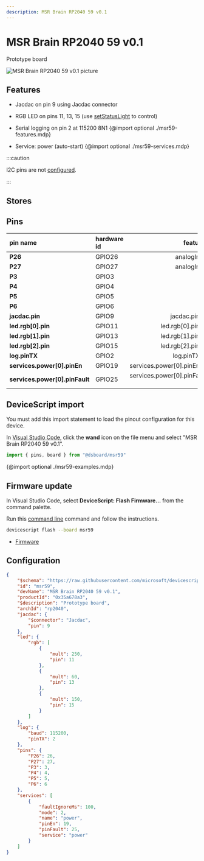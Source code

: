 ```yaml
---
description: MSR Brain RP2040 59 v0.1
---
```

# MSR Brain RP2040 59 v0.1


Prototype board


![MSR Brain RP2040 59 v0.1 picture](https://microsoft.github.io/jacdac-docs/images/devices/microsoft-research/rp2040devicescript59v01.catalog.jpg)

## Features

-  Jacdac on pin 9 using Jacdac connector
-  RGB LED on pins 11, 13, 15  (use [setStatusLight](/developer/status-light) to control)
-  Serial logging on pin 2 at 115200 8N1
{@import optional ./msr59-features.mdp}

-  Service: power (auto-start)
{@import optional ./msr59-services.mdp}


:::caution

I2C pins are not [configured](/developer/board-configuration).

:::


## Stores


## Pins

| pin name | hardware id | features |
|:---------|:------------|---------:|
| **P26** |  GPIO26 |  analogIn,  io |
| **P27** |  GPIO27 |  analogIn,  io |
| **P3** |  GPIO3 |  io |
| **P4** |  GPIO4 |  io |
| **P5** |  GPIO5 |  io |
| **P6** |  GPIO6 |  io |
| **jacdac.pin** |  GPIO9 |  jacdac.pin,  io |
| **led.rgb[0].pin** |  GPIO11 |  led.rgb[0].pin,  io |
| **led.rgb[1].pin** |  GPIO13 |  led.rgb[1].pin,  io |
| **led.rgb[2].pin** |  GPIO15 |  led.rgb[2].pin,  io |
| **log.pinTX** |  GPIO2 |  log.pinTX,  io |
| **services.power[0].pinEn** |  GPIO19 |  services.power[0].pinEn,  io |
| **services.power[0].pinFault** |  GPIO25 |  services.power[0].pinFault,  io |



## DeviceScript import


You must add this import statement to load 
the pinout configuration for this device.

In [Visual Studio Code](/getting-started/vscode),
click the **wand** icon on the file menu and 
select "MSR Brain RP2040 59 v0.1".

```ts
import { pins, board } from "@dsboard/msr59"
```

{@import optional ./msr59-examples.mdp}

## Firmware update

In Visual Studio Code,
select **DeviceScript: Flash Firmware...** from the command palette.
        
Run this [command line](/api/cli) command and follow the instructions.

```bash
devicescript flash --board msr59
```


- [Firmware](https://github.com/microsoft/devicescript-pico/releases/latest/download/devicescript-rp2040-msr59.uf2)

## Configuration

```json title="msr59.json"
{
    "$schema": "https://raw.githubusercontent.com/microsoft/devicescript-pico/main/boards/rp2040deviceconfig.schema.json",
    "id": "msr59",
    "devName": "MSR Brain RP2040 59 v0.1",
    "productId": "0x35a678a3",
    "$description": "Prototype board",
    "archId": "rp2040",
    "jacdac": {
        "$connector": "Jacdac",
        "pin": 9
    },
    "led": {
        "rgb": [
            {
                "mult": 250,
                "pin": 11
            },
            {
                "mult": 60,
                "pin": 13
            },
            {
                "mult": 150,
                "pin": 15
            }
        ]
    },
    "log": {
        "baud": 115200,
        "pinTX": 2
    },
    "pins": {
        "P26": 26,
        "P27": 27,
        "P3": 3,
        "P4": 4,
        "P5": 5,
        "P6": 6
    },
    "services": [
        {
            "faultIgnoreMs": 100,
            "mode": 2,
            "name": "power",
            "pinEn": 19,
            "pinFault": 25,
            "service": "power"
        }
    ]
}
```
